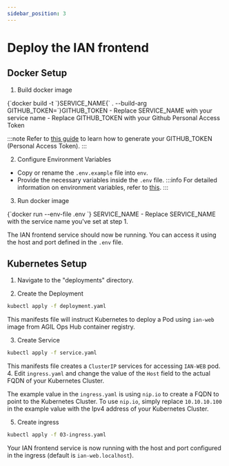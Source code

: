 ```yaml
---
sidebar_position: 3
---
```



# Deploy the IAN frontend

## Docker Setup

1. Build docker image
<CodeBlock language="bash">
{`docker build -t `}<span className="highlight">SERVICE_NAME</span>{` . --build-arg GITHUB_TOKEN=`}<span className="highlight">GITHUB_TOKEN</span>
</CodeBlock>
- Replace <span className="highlight">SERVICE_NAME</span> with your service name
- Replace <span className="highlight">GITHUB_TOKEN</span> with your Github Personal Access Token

   :::note
   Refer to [this guide](https://docs.github.com/en/authentication/keeping-your-account-and-data-secure/managing-your-personal-access-tokens) to learn how to generate your GITHUB_TOKEN (Personal Access Token).
   :::

2. Configure Environment Variables
- Copy or rename the `.env.example` file into `env`.
- Provide the necessary variables inside the `.env` file.
  :::info
  For detailed information on environment variables, refer to [this](./enviroment.mdx).
  :::

3. Run docker image
<CodeBlock language="bash">
{`docker run --env-file .env `} <span className="highlight">SERVICE_NAME</span>
</CodeBlock>
- Replace <span className="highlight">SERVICE_NAME</span> with the service name you've set at step 1.

The IAN frontend service should now be running. You can access it using the host and port defined in the `.env` file.

## Kubernetes Setup

1. Navigate to the "deployments" directory.

2. Create the Deployment

```bash
kubectl apply -f deployment.yaml
```

This manifests file will instruct Kubernetes to deploy a Pod using `ian-web` image from AGIL Ops Hub container registry.

3. Create Service

```bash
kubectl apply -f service.yaml
```

This manifests file creates a `ClusterIP` services for accessing `IAN-WEB` pod. 4. Edit `ingress.yaml` and change the value of the `Host` field to the actual FQDN of your Kubernetes Cluster.

The example value in the `ingress.yaml` is using `nip.io` to create a FQDN to point to the Kubernetes Cluster.
To use `nip.io`, simply replace `10.10.10.100` in the example value with the Ipv4 address of your Kubernetes Cluster.

5. Create ingress

```bash
kubectl apply -f 03-ingress.yaml
```

Your IAN frontend service is now running with the host and port configured in the ingress (default is `ian-web.localhost`).
